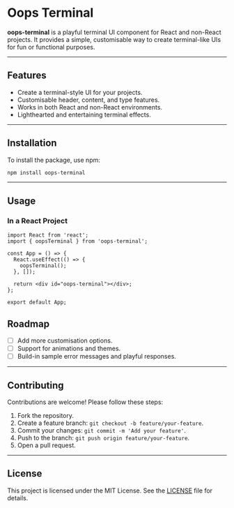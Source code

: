 # Oops Terminal

**oops-terminal** is a playful terminal UI component for React and non-React projects. It provides a simple, customisable way to create terminal-like UIs for fun or functional purposes.

---

## Features
- Create a terminal-style UI for your projects.
- Customisable header, content, and type features.
- Works in both React and non-React environments.
- Lighthearted and entertaining terminal effects.

---

## Installation

To install the package, use npm:

```bash
npm install oops-terminal
```

---

## Usage

### In a React Project

```tsx
import React from 'react';
import { oopsTerminal } from 'oops-terminal';

const App = () => {
  React.useEffect(() => {
    oopsTerminal();
  }, []);

  return <div id="oops-terminal"></div>;
};

export default App;
```


## Roadmap
- [ ] Add more customisation options.
- [ ] Support for animations and themes.
- [ ] Build-in sample error messages and playful responses.

---

## Contributing

Contributions are welcome! Please follow these steps:
1. Fork the repository.
2. Create a feature branch: `git checkout -b feature/your-feature`.
3. Commit your changes: `git commit -m 'Add your feature'`.
4. Push to the branch: `git push origin feature/your-feature`.
5. Open a pull request.

---

## License

This project is licensed under the MIT License. See the [LICENSE](./LICENSE) file for details.

